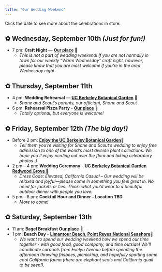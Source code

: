 ```yaml
---
title: "Our Wedding Weekend"
---
```


Click the date to see more about the celebrations in store.

::: {.callout collapse="true"}
## ✿ Wednesday, September 10th *(Just for fun!)*

- 7 pm: **Craft Night** — <a href="https://maps.app.goo.gl/ZjDJ4quR9V2WwYxH9" target="_blank" rel="noopener noreferrer"><strong>Our place</strong></a> 🧶  
  - *This is not a part of wedding weekend! If you are not normally in town for our weekly "Warm Wednesday" craft night, however, please know that you are most welcome if you're in the area Wednesday night.*

:::

::: {.callout collapse="true"}
## ✿ Thursday, September 11th

-   4 pm: **Wedding Rehearsal** — <a href="https://maps.app.goo.gl/KK8gGJY2njR5Muki8" target="_blank" rel="noopener noreferrer"><strong>UC Berkeley Botanical Garden</strong></a> 🌿
    -   *Shane and Scout's parents, our officiant, Shane and Scout*
-   6 pm: **Rehearsal Pizza Party** - <a href="https://maps.app.goo.gl/ZjDJ4quR9V2WwYxH9" target="_blank" rel="noopener noreferrer"><strong>Our place</strong></a> 🏡
    -   *Totally optional, but everyone is welcome!*
:::

::: {.callout collapse="true"}
## ✿ Friday, September 12th *(The big day!)*

-   Before 2 pm: <a href="https://maps.app.goo.gl/LyEPk8q4N4b5d8xcA" target="_blank" rel="noopener noreferrer"><strong>Enjoy the UC Berkeley Botanical Garden</strong></a>🌲
    -   *Tell them you're visiting for Shane and Scout's wedding to enjoy free admission to one of the world's most diverse plant collections. We hope you'll enjoy nerding out over the flora and taking celebratory photos :)*
-   2 pm -- 4 pm: **Wedding Ceremony** - <a href="https://maps.app.goo.gl/KK8gGJY2njR5Muki8" target="_blank" rel="noopener noreferrer"><strong>UC Berkeley Botanical Garden Redwood Grove </strong></a> 🧡
    -   *Dress Code: Elevated, California Casual -- Our wedding will be relaxed and joyful---please come in something you feel great in. No need for jackets or ties. Think: what you'd wear to a beautiful outdoor dinner with people you love.*
-   5 pm -- 8 pm: **Cocktail Hour and Dinner -- Location TBD**
    -   *More to come!*
:::

::: {.callout collapse="true"}
## ✿ Saturday, September 13th

-   11 am: **Bagel Breakfast** <a href="https://maps.app.goo.gl/ZjDJ4quR9V2WwYxH9" target="_blank" rel="noopener noreferrer"><strong>Our place</strong></a> 🏡
-   1 pm: **Beach Day** - <a href="https://maps.app.goo.gl/SFXLGZFNPCnha2uy5" target="_blank" rel="noopener noreferrer"><strong>Limantour Beach, Point Reyes National Seashore</strong></a>🌊
    -   *We want to spend our wedding weekend how we spend our time together - with good food, good company, and time outside! We'll coordinate carpools from Evelyn Avenue before spending the afternoon throwing frisbees, picnicking, and hopefully spotting some cool California fauna (there are elephant seals and California quail to be seen!).*
:::
